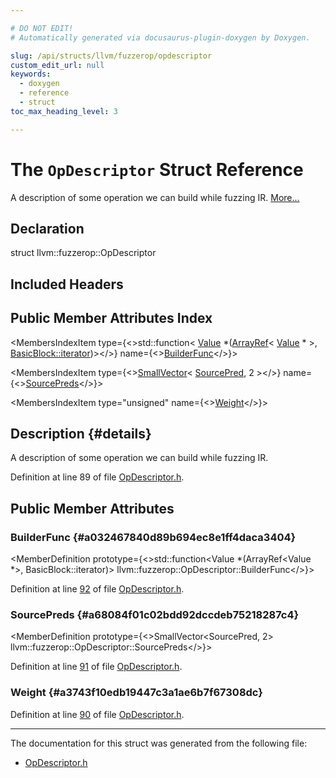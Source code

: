 ```yaml
---

# DO NOT EDIT!
# Automatically generated via docusaurus-plugin-doxygen by Doxygen.

slug: /api/structs/llvm/fuzzerop/opdescriptor
custom_edit_url: null
keywords:
  - doxygen
  - reference
  - struct
toc_max_heading_level: 3

---
```





# The `OpDescriptor` Struct Reference

<DoxygenPage pluginConfig={pluginConfig}>

A description of some operation we can build while fuzzing IR. <a href="#details">More...</a>

## Declaration

<CodeBlock>struct llvm::fuzzerop::OpDescriptor</CodeBlock>

## Included Headers

<IncludesList>
<IncludesListItem
  filePath="llvm/FuzzMutate/OpDescriptor.h"
  permalink="/docs/api/files/include/include/llvm/include/llvm/fuzzmutate/opdescriptor-h"
  isLocal="true" />
</IncludesList>

## Public Member Attributes Index

<MembersIndex>

<MembersIndexItem
  type={<>std::function&lt; <a href="/docs/api/classes/llvm/value">Value</a> &#42;(<a href="/docs/api/classes/llvm/arrayref">ArrayRef</a>&lt; <a href="/docs/api/classes/llvm/value">Value</a> &#42; &gt;, <a href="/docs/api/classes/llvm/basicblock/#a98c0a84a5dfa8bce341c829709f171e5">BasicBlock::iterator</a>)&gt;</>}
  name={<><a href="#a032467840d89b694ec8e1ff4daca3404">BuilderFunc</a></>}>
</MembersIndexItem>

<MembersIndexItem
  type={<><a href="/docs/api/classes/llvm/smallvector">SmallVector</a>&lt; <a href="/docs/api/classes/llvm/fuzzerop/sourcepred">SourcePred</a>, 2 &gt;</>}
  name={<><a href="#a68084f01c02bdd92dccdeb75218287c4">SourcePreds</a></>}>
</MembersIndexItem>

<MembersIndexItem
  type="unsigned"
  name={<><a href="#a3743f10edb19447c3a1ae6b7f67308dc">Weight</a></>}>
</MembersIndexItem>

</MembersIndex>

## Description {#details}

A description of some operation we can build while fuzzing IR.

Definition at line 89 of file <a href="/docs/api/files/include/include/llvm/include/llvm/fuzzmutate/opdescriptor-h">OpDescriptor.h</a>.

<SectionDefinition>

## Public Member Attributes

### BuilderFunc {#a032467840d89b694ec8e1ff4daca3404}

<MemberDefinition
  prototype={<>std::function&lt;Value &#42;(ArrayRef&lt;Value &#42;&gt;, BasicBlock::iterator)&gt; llvm::fuzzerop::OpDescriptor::BuilderFunc</>}>

Definition at line <a href="/docs/api/files/include/include/llvm/include/llvm/fuzzmutate/opdescriptor-h/#l00092">92</a> of file <a href="/docs/api/files/include/include/llvm/include/llvm/fuzzmutate/opdescriptor-h">OpDescriptor.h</a>.
</MemberDefinition>

### SourcePreds {#a68084f01c02bdd92dccdeb75218287c4}

<MemberDefinition
  prototype={<>SmallVector&lt;SourcePred, 2&gt; llvm::fuzzerop::OpDescriptor::SourcePreds</>}>

Definition at line <a href="/docs/api/files/include/include/llvm/include/llvm/fuzzmutate/opdescriptor-h/#l00091">91</a> of file <a href="/docs/api/files/include/include/llvm/include/llvm/fuzzmutate/opdescriptor-h">OpDescriptor.h</a>.
</MemberDefinition>

### Weight {#a3743f10edb19447c3a1ae6b7f67308dc}

<MemberDefinition
  prototype="unsigned llvm::fuzzerop::OpDescriptor::Weight">

Definition at line <a href="/docs/api/files/include/include/llvm/include/llvm/fuzzmutate/opdescriptor-h/#l00090">90</a> of file <a href="/docs/api/files/include/include/llvm/include/llvm/fuzzmutate/opdescriptor-h">OpDescriptor.h</a>.
</MemberDefinition>

</SectionDefinition>

<hr/>

The documentation for this struct was generated from the following file:

<ul>
<li><a href="/docs/api/files/include/include/llvm/include/llvm/fuzzmutate/opdescriptor-h">OpDescriptor.h</a></li>
</ul>

</DoxygenPage>
